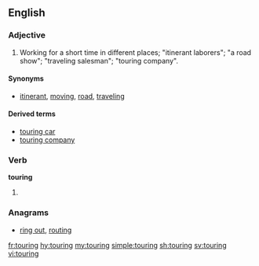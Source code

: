 ==English==

===Adjective===
{{en-adj|-}}

# Working for a short time in different places; "itinerant laborers"; "a road show"; "traveling salesman"; "touring company".

====Synonyms====
* [[itinerant]], [[moving]], [[road]], [[traveling]]

====Derived terms====
* [[touring car]]
* [[touring company]]

===Verb===
'''touring'''

# {{present participle of|tour}}

===Anagrams===
* [[ring out#English|ring out]], [[routing#English|routing]]

[[fr:touring]]
[[hy:touring]]
[[my:touring]]
[[simple:touring]]
[[sh:touring]]
[[sv:touring]]
[[vi:touring]]